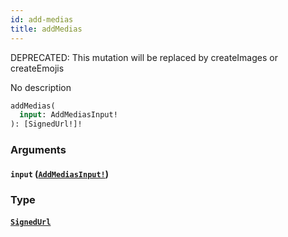 ```yaml
---
id: add-medias
title: addMedias
---
```


<span class="badge badge--warning">DEPRECATED: This mutation will be replaced by createImages or createEmojis</span>

No description

```graphql
addMedias(
  input: AddMediasInput!
): [SignedUrl!]!

```

### Arguments

#### `input` ([`AddMediasInput!`](/docs/graphql/inputs/add-medias-input))

### Type

#### [`SignedUrl`](/docs/graphql/objects/signed-url)
